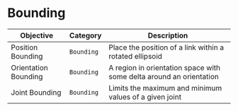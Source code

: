 # Bounding

| Objective | Category | Description |
| --- | --- | --- |
| Position Bounding | `Bounding` | Place the position of a link within a rotated ellipsoid |
| Orientation Bounding | `Bounding`| A region in orientation space with some delta around an orientation |
| Joint Bounding | `Bounding`| Limits the maximum and minimum values of a given joint |